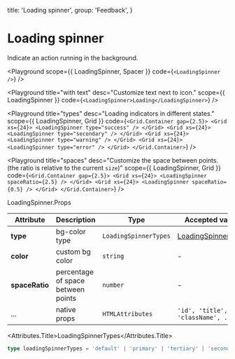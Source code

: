 
  title: 'Loading spinner',
  group: 'Feedback',
}

# Loading spinner

Indicate an action running in the background.

<Playground
  scope={{ LoadingSpinner, Spacer }}
  code={`
<LoadingSpinner />
`}
/>

<Playground
  title="with text"
  desc="Customize text next to icon."
  scope={{ LoadingSpinner }}
  code={`
<LoadingSpinner>Loading</LoadingSpinner>
`}
/>

<Playground
  title="types"
  desc="Loading indicators in different states."
  scope={{ LoadingSpinner, Grid }}
  code={`
<Grid.Container gap={2.5}>
  <Grid xs={24}>
    <LoadingSpinner type="success" />
  </Grid>
  <Grid xs={24}>
    <LoadingSpinner type="secondary" />
  </Grid>
  <Grid xs={24}>
    <LoadingSpinner type="warning" />
  </Grid>
   <Grid xs={24}>
    <LoadingSpinner type="error" />
  </Grid>
</Grid.Container>
`}
/>

<Playground
  title="spaces"
  desc="Customize the space between points. (the ratio is relative to the current `size`)"
  scope={{ LoadingSpinner, Grid }}
  code={`
<Grid.Container gap={2.5}>
  <Grid xs={24}>
    <LoadingSpinner spaceRatio={2.5} />
  </Grid>
  <Grid xs={24}>
    <LoadingSpinner spaceRatio={0.5} />
  </Grid>
</Grid.Container>
`}
/>

<Attributes edit="/app/components/loading-spinner.mdx">
<Attributes.Title>LoadingSpinner.Props</Attributes.Title>

| Attribute      | Description                        | Type                  | Accepted values                             | Default   |
| -------------- | ---------------------------------- | --------------------- | ------------------------------------------- | --------- |
| **type**       | bg-color type                      | `LoadingSpinnerTypes` | [LoadingSpinnerTypes](#loadingSpinnerTypes) | `default` |
| **color**      | custom bg color                    | `string`              | -                                           | -         |
| **spaceRatio** | percentage of space between points | `number`              | -                                           | 1         |
| ...            | native props                       | `HTMLAttributes`      | `'id', 'title', 'className', ...`           | -         |

<Attributes.Title>LoadingSpinnerTypes</Attributes.Title>

```ts
type loadingSpinnerTypes = 'default' | 'primary' | 'tertiary' | 'secondary' | 'success' | 'warning' | 'error'
```

</Attributes>
